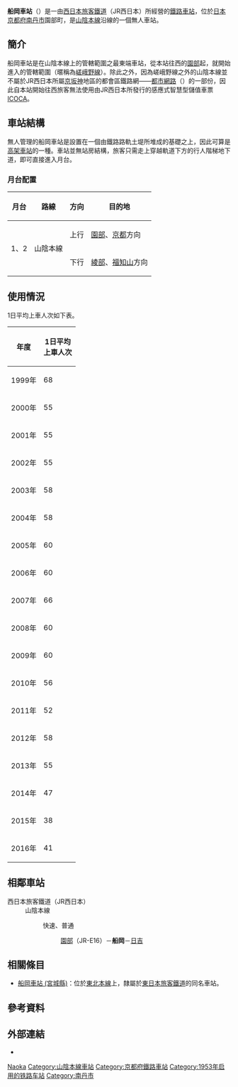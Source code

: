 {{noteTA
|1=zh-tw:船岡車站;zh-hk:船岡站;zh-cn:船冈站;
}}
{{日本車站資訊
|公司色 = #0072bc
|文字色 = 
|站名 = 船岡車站
|圖片 =
|pxl = 
|圖片說明 = 
|日文原名 =船岡
|平假名 =ふなおか
|羅馬拼音 =Funaoka
|副站名 = 
|電報略號 =フナ
|所在地 = {{JPN}}[[京都府|京都府]][[南丹市|南丹市]]園部町船岡諏訪2番地2號
|車站構造 = [[高架車站|高架車站]]
|月台配置 = 1面2線
|啟用年月日 = 1953年（[[昭和|昭和]]28年）10月10日
|廢站年月日 = 
|上下車人次 =47
|統計年度 =2014年
|轉車 = 
|備註 =無人車站
|adjacent = {{Adjacent stations|system=西日本旅客鐵道近畿地域路線|line=KE山陰本線|left=園部|right=日吉|note-left=JR-E16<br />4.0km|note-mid=距離[[京都站|京都]]38.2km|note-right=3.7km}}
}}
'''船岡車站'''（{{jpn|j=船岡駅|hg=ふなおかえき|rm=Funaoka eki|f=y}}）是一由[[西日本旅客鐵道|西日本旅客鐵道]]（JR西日本）所經營的[[鐵路車站|鐵路車站]]，位於[[日本|日本]][[京都府|京都府]][[南丹市|南丹市]]園部町，是[[山陰本線|山陰本線]]沿線的一個無人車站。

==簡介==

船岡車站是{{link-ja|西日本旅客鐵調福知山支社|西日本旅客鉄道福知山支社|JR西日本福知山支社}}在山陰本線上的管轄範圍之最東端車站，從本站往西的[[園部車站|園部]]起，就開始進入{{link-ja|西日本旅客鐵道京都支社|西日本旅客鉄道京都支社|京都支社}}的管轄範圍（暱稱為[[嵯峨野線|嵯峨野線]]）。除此之外，因為嵯峨野線之外的山陰本線並不屬於JR西日本所屬[[京坂神|京坂神]]地區的都會區鐵路網——[[都市網路|都市網路]]（{{lang|ja|アーバンネットワーク}}）的一部份，因此自本站開始往西旅客無法使用由JR西日本所發行的感應式智慧型儲值車票[[ICOCA|ICOCA]]。

== 車站結構 ==
無人管理的船岡車站是設置在一個由鐵路路軌土堤所堆成的基礎之上，因此可算是[[高架車站|高架車站]]的一種。車站並無站房結構，旅客只需走上穿越軌道下方的行人階梯地下道，即可直接進入月台。
=== 月台配置 ===
{| class="wikitable"
!月台<!-- 事業者側による呼称 --->!!路線!!方向!!目的地
|-
!rowspan=2|1、2
|rowspan=2| '''{{JR西路線記號|K|E}}''' 山陰本線
| style="text-align:center" | 上行
| [[園部站|園部]]、[[京都站|京都]]方向
|-
| style="text-align:center" | 下行
| [[綾部站|綾部]]、[[福知山站|福知山]]方向
|}
== 使用情況 ==
1日平均上車人次如下表。
{| class=wikitable style="text-align:right;"
|-
!年度!!1日平均<br />上車人次
|-
|1999年
|68
|-
|2000年
|55
|-
|2001年
|55
|-
|2002年
|55
|-
|2003年
|58
|-
|2004年
|58
|-
|2005年
|60
|-
|2006年
|60
|-
|2007年
|66
|-
|2008年
|60
|-
|2009年
|60
|-
|2010年
|56
|-
|2011年
|52
|-
|2012年
|58
|-
|2013年
|55
|-
|2014年
|47
|-
|2015年
|38
|-
|2016年
|41
|}

== 相鄰車站 ==
; 西日本旅客鐵道（JR西日本）
: '''{{JR西路線記號|K|E}}''' 山陰本線
:: {{color|#ff6600|■}}快速、{{color|#999|■}}普通
::: [[園部站|園部]]（JR-E16）－'''船岡'''－[[日吉站_(京都府)|日吉]]

==相關條目==
* [[船岡車站_(宮城縣)|船岡車站 (宮城縣)]]：位於[[東北本線|東北本線]]上，隸屬於[[東日本旅客鐵道|東日本旅客鐵道]]的同名車站。

==參考資料==
{{Reflist}}
== 外部連結 ==
* {{外部連結/JR西日本車站|0630708|船岡}}

{{山陰本線 (福知山地區)}}

{{DEFAULTSORT:Funaoka}}
[[Category:日本鐵路車站_Fu|Naoka]]
[[Category:山陰本線車站|Category:山陰本線車站]]
[[Category:京都府鐵路車站|Category:京都府鐵路車站]]
[[Category:1953年启用的铁路车站|Category:1953年启用的铁路车站]]
[[Category:南丹市|Category:南丹市]]